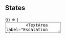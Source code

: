 
<Meta of={TextAreaStories} />

## States

<Canvas>
  <Story
    name="States"
    parameters={{
      chromatic: { disableSnapshot: false },
      vrt: { tags: ['vrt-critical'] }
    }}
    tags={['vrt-critical']}
  >
    {() => (
      <div style={{ display: 'grid', gap: '1.25rem', width: 'min(36rem, 100%)' }}>
        <TextArea label="Project notes" supportingText="Neutral surface with subtle hover." defaultValue={"Kickoff done. Risks look manageable."} />
        <TextArea label="Escalation history" supportingText="Selected uses focus token ramp." selected defaultValue={"SRE engaged for incident #42."} />
        <TextArea label="Disabled field" supportingText="Text remains legible when disabled." disabled defaultValue={"Immutable entry"} />
        <TextArea tone="success" label="Result" supportingText="Success tone shifts border/caret via tokens." message="Checks passed." defaultValue={"All verifications passed."} />
        <TextArea tone="warning" label="Attention" supportingText="Warn users before guardrails trip." message="Quota nearing cap." defaultValue={"95th percentile exceeded."} />
        <TextArea tone="critical" label="Error" supportingText="Critical marks aria-invalid and alert role." message="Required field." defaultValue={""} />
      </div>
    )}
  </Story>
</Canvas>

## A11y Contract

- TextArea consumes `--cmp-input-*` slots only; no inline literals.
- Focus-within ring uses `--cmp-input-focus-*` and stays ≥3:1 in HC.
- Critical tone implies `aria-invalid=true` and message role `alert`.
- Disabled keeps text readable via `--cmp-input-text-disabled` (no opacity hacks).

